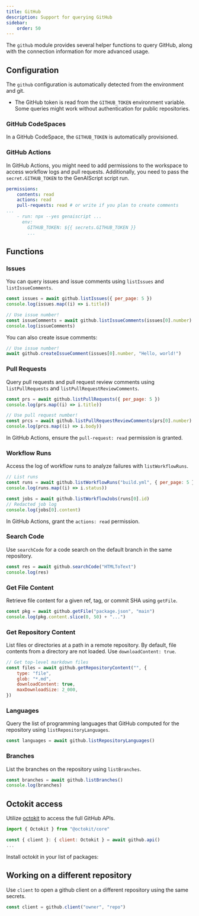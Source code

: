 ```yaml
---
title: GitHub
description: Support for querying GitHub
sidebar:
    order: 50
---
```


The `github` module provides several helper functions to query GitHub, along with the connection information for more advanced usage.

## Configuration

The `github` configuration is automatically detected from the environment and git.

-   The GitHub token is read from the `GITHUB_TOKEN` environment variable. Some queries might work without authentication for public repositories.

### GitHub CodeSpaces

In a GitHub CodeSpace, the `GITHUB_TOKEN` is automatically provisioned.

### GitHub Actions

In GitHub Actions, you might need to add permissions to the workspace to access workflow logs and pull requests. Additionally, you need to pass the `secret.GITHUB_TOKEN` to the GenAIScript script run.

```yml title="genai.yml" 'actions: read' 'GITHUB_TOKEN: ${{ secrets.GITHUB_TOKEN }}'
permissions:
    contents: read
    actions: read
    pull-requests: read # or write if you plan to create comments
...
    - run: npx --yes genaiscript ...
      env:
        GITHUB_TOKEN: ${{ secrets.GITHUB_TOKEN }}
        ...
```

## Functions

### Issues

You can query issues and issue comments using `listIssues` and `listIssueComments`.

```js
const issues = await github.listIssues({ per_page: 5 })
console.log(issues.map((i) => i.title))

// Use issue number!
const issueComments = await github.listIssueComments(issues[0].number)
console.log(issueComments)
```

You can also create issue comments:

```js
// Use issue number!
await github.createIssueComment(issues[0].number, "Hello, world!")
```

### Pull Requests

Query pull requests and pull request review comments using `listPullRequests` and `listPullRequestReviewComments`.

```js
const prs = await github.listPullRequests({ per_page: 5 })
console.log(prs.map((i) => i.title))

// Use pull request number!
const prcs = await github.listPullRequestReviewComments(prs[0].number)
console.log(prcs.map((i) => i.body))
```

In GitHub Actions, ensure the `pull-request: read` permission is granted.

### Workflow Runs

Access the log of workflow runs to analyze failures with `listWorkflowRuns`.

```js
// List runs
const runs = await github.listWorkflowRuns("build.yml", { per_page: 5 })
console.log(runs.map((i) => i.status))

const jobs = await github.listWorkflowJobs(runs[0].id)
// Redacted job log
console.log(jobs[0].content)
```

In GitHub Actions, grant the `actions: read` permission.

### Search Code

Use `searchCode` for a code search on the default branch in the same repository.

```js
const res = await github.searchCode("HTMLToText")
console.log(res)
```

### Get File Content

Retrieve file content for a given ref, tag, or commit SHA using `getFile`.

```js
const pkg = await github.getFile("package.json", "main")
console.log(pkg.content.slice(0, 50) + "...")
```

### Get Repository Content

List files or directories at a path in a remote repository. By default, file contents from a directory are not loaded. Use `downloadContent: true`.

```js
// Get top-level markdown files
const files = await github.getRepositoryContent("", {
    type: "file",
    glob: "*.md",
    downloadContent: true,
    maxDownloadSize: 2_000,
})
```

### Languages

Query the list of programming languages that GitHub computed for the repository using `listRepositoryLanguages`.

```js
const languages = await github.listRepositoryLanguages()
```

### Branches

List the branches on the repository using `listBranches`.

```js
const branches = await github.listBranches()
console.log(branches)
```

## Octokit access

Utilize [octokit](https://www.npmjs.com/package/octokit) to access the full GitHub APIs.

```js
import { Octokit } from "@octokit/core"

const { client }: { client: Octokit } = await github.api()
...
```

Install octokit in your list of packages:

<PackageManagers pkg="octokit" dev />

## Working on a different repository

Use `client` to open a github client on a different repository using the same secrets.

```js
const client = github.client("owner", "repo")
```
